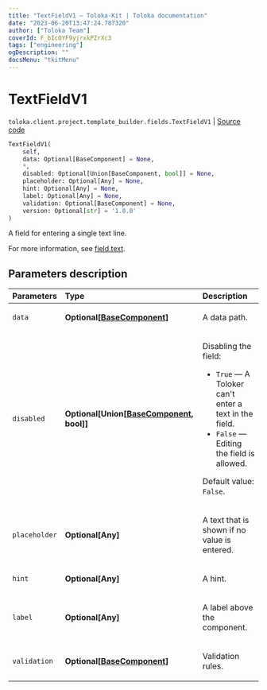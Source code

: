 ```yaml
---
title: "TextFieldV1 — Toloka-Kit | Toloka documentation"
date: "2023-06-20T13:47:24.787320"
author: ["Toloka Team"]
coverId: F_bIcOYF9yjrxkPZrXc3
tags: ["engineering"]
ogDescription: ""
docsMenu: "tkitMenu"
---
```


# TextFieldV1

`toloka.client.project.template_builder.fields.TextFieldV1` | [Source code](https://github.com/Toloka/toloka-kit/blob/v1.2.0/src/client/project/template_builder/fields.py#L464)

```python
TextFieldV1(
    self,
    data: Optional[BaseComponent] = None,
    *,
    disabled: Optional[Union[BaseComponent, bool]] = None,
    placeholder: Optional[Any] = None,
    hint: Optional[Any] = None,
    label: Optional[Any] = None,
    validation: Optional[BaseComponent] = None,
    version: Optional[str] = '1.0.0'
)
```

A field for entering a single text line.

For more information, see [field.text](/docs/template-builder/reference/field.text).

## Parameters description

| Parameters | Type | Description |
| :----------| :----| :-----------|
`data`|**Optional\[[BaseComponent](/docs/toloka-kit/reference/toloka.client.project.template_builder.base.BaseComponent)\]**|<p>A data path.</p>
`disabled`|**Optional\[Union\[[BaseComponent](/docs/toloka-kit/reference/toloka.client.project.template_builder.base.BaseComponent), bool\]\]**|<p>Disabling the field:</p> <ul> <li>`True` — A Toloker can't enter a text in the field.</li> <li>`False` — Editing the field is allowed.</li> </ul> <p></p><p>Default value: `False`.</p>
`placeholder`|**Optional\[Any\]**|<p>A text that is shown if no value is entered.</p>
`hint`|**Optional\[Any\]**|<p>A hint.</p>
`label`|**Optional\[Any\]**|<p>A label above the component.</p>
`validation`|**Optional\[[BaseComponent](/docs/toloka-kit/reference/toloka.client.project.template_builder.base.BaseComponent)\]**|<p>Validation rules.</p>